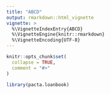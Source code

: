 ```yaml
---
title: "ABCD"
output: rmarkdown::html_vignette
vignette: >
  %\VignetteIndexEntry{ABCD}
  %\VignetteEngine{knitr::rmarkdown}
  %\VignetteEncoding{UTF-8}
---
```


```r
knitr::opts_chunk$set(
  collapse = TRUE,
  comment = "#>"
)
```

```r
library(pacta.loanbook)
```
